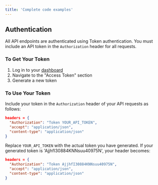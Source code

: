 ```yaml
---
title: 'Complete code examples'
---
```



## Authentication

All API endpoints are authenticated using Token authentication. You must include an API token in the `Authorization` header for all requests.

### To Get Your Token

1. Log in to your [dashboard](https://api.anyoutfit.ai)
2. Navigate to the "Access Token" section
3. Generate a new token

### To Use Your Token

Include your token in the `Authorization` header of your API requests as follows:

```json
headers = {
  "Authorization": "Token YOUR_API_TOKEN",
  "accept": "application/json",
  "content-type": "application/json"
}
```

Replace `YOUR_API_TOKEN` with the actual token you have generated. If your generated token is 'AjjhfI30884KNNsuu40975N',
your header becomes:

```json
headers = {
  "Authorization": "Token AjjhfI30884KNNsuu40975N",
  "accept": "application/json",
  "content-type": "application/json"
}
```
